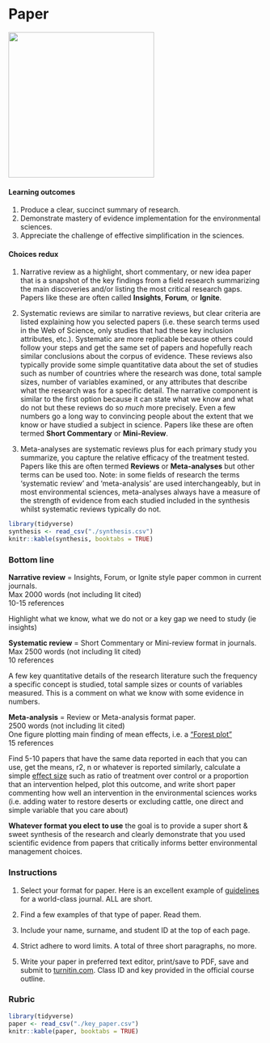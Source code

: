 # Paper {#paper}

![](./paper.png){width=3in}    

#### Learning outcomes {-}  
1. Produce a clear, succinct summary of research.  
2. Demonstrate mastery of evidence implementation for the environmental sciences.  
3. Appreciate the challenge of effective simplification in the sciences.  

#### Choices redux {-}  
(1) Narrative review as a highlight, short commentary, or new idea paper that is a snapshot of the key findings from a field research summarizing the main discoveries and/or listing the most critical research gaps. Papers like these are often called **Insights**, **Forum**, or **Ignite**.   

(2) Systematic reviews  are similar to narrative reviews, but clear criteria are listed explaining how you selected papers (i.e. these search terms used in the Web of Science, only studies that had these key inclusion attributes, etc.). Systematic are more replicable because others could follow your steps and get the same set of papers and hopefully reach similar conclusions about the corpus of evidence. These reviews also typically provide some simple quantitative data about the set of studies such as number of countries where the research was done, total sample sizes, number of variables examined, or any attributes that describe what the research was for a specific detail. The narrative component is similar to the first option because it can state what we know and what do not but these reviews do so *much* more precisely. Even a few numbers go a long way to convincing people about the extent that we know or have studied a subject in science.  Papers like these are often termed **Short Commentary** or **Mini-Review**.  

(3) Meta-analyses are systematic reviews plus for each primary study you summarize, you capture the relative efficacy of the treatment tested. Papers like this are often termed **Reviews** or **Meta-analyses** but other terms can be used too. Note: in some fields of research the terms 'systematic review' and 'meta-analysis' are used interchangeably, but in most environmental sciences, meta-analyses always have a measure of the strength of evidence from each studied included in the synthesis whilst systematic reviews typically do not.   

```r
library(tidyverse)
synthesis <- read_csv("./synthesis.csv")
knitr::kable(synthesis, booktabs = TRUE)

```

### Bottom line {-}
**Narrative review** = Insights, Forum, or Ignite style paper common in current journals.  
Max 2000 words (not including lit cited)  
10-15 references   

Highlight what we know, what we do not or a key gap we need to study (ie insights)


**Systematic review** = Short Commentary or Mini-review format in journals.  
Max 2500 words (not including lit cited)  
10 references  

A few key quantitative details of the research literature such the frequency a specific concept is studied, total sample sizes or counts of variables measured.  This is a comment on what we know with some evidence in numbers.    

**Meta-analysis** = Review or Meta-analysis format paper.  
2500 words (not including lit cited)  
One figure plotting main finding of mean effects, i.e. a ["Forest plot"](https://en.wikipedia.org/wiki/Forest_plot)  
15 references    

Find 5-10 papers that have the same data reported in each that you can use, get the means, r2, n or whatever is reported similarly, calculate a simple [effect size](https://en.wikipedia.org/wiki/Effect_size) such as ratio of treatment over control or a proportion that an intervention helped, plot this outcome, and write short paper commenting how well an intervention in the environmental sciences works (i.e. adding water to restore deserts or excluding cattle, one direct and simple variable that you care about)  

**Whatever format you elect to use** the goal is to provide a super short & sweet synthesis of the research and clearly demonstrate that you used scientific evidence from papers that critically informs better environmental management choices.  

### Instructions {-}  
1. Select your format for paper.  Here is an excellent example of [guidelines](https://www.oikosjournal.org/authors/author-guidelines) for a world-class journal.  ALL are short.

2. Find a few examples of that type of paper. Read them.  

3. Include your name, surname, and student ID at the top of each page.  

4. Strict adhere to word limits. A total of three short paragraphs, no more.  

5. Write your paper in preferred text editor, print/save to PDF, save and submit to [turnitin.com](https://www.turnitin.com). Class ID and key provided in the official course outline.    

### Rubric {-}  

```r
library(tidyverse)
paper <- read_csv("./key_paper.csv")
knitr::kable(paper, booktabs = TRUE)

```

